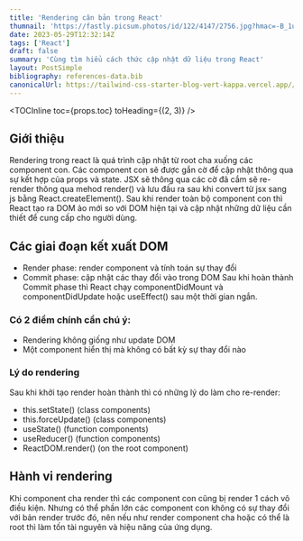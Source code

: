 ```yaml
---
title: 'Rendering căn bản trong React'
thumnail: 'https://fastly.picsum.photos/id/122/4147/2756.jpg?hmac=-B_1uAvYufznhjeA9xSSAJjqt07XrVzDWCf5VDNX0pQ'
date: 2023-05-29T12:32:14Z
tags: ['React']
draft: false
summary: 'Cùng tìm hiểu cách thức cập nhật dữ liệu trong React'
layout: PostSimple
bibliography: references-data.bib
canonicalUrl: https://tailwind-css-starter-blog-vert-kappa.vercel.app//blog/new-features-in-v1/
---
```


<TOCInline toc={props.toc} toHeading={(2, 3)} />

## Giới thiệu

Rendering trong react là quá trình cập nhật từ root cha xuống các component con. Các component con sẽ được gắn cờ để cập nhật thông qua sự kết hợp của props và state. JSX sẽ thông qua các cờ đã cắm sẽ re-render thông qua mehod render() và lưu đầu ra sau khi convert từ jsx sang js bằng React.createElement(). Sau khi render toàn bộ component con thì React tạo ra DOM ảo mới so với DOM hiện tại và cập nhật những dữ liệu cần thiết để cung cấp cho người dùng.

## Các giai đoạn kết xuất DOM

- Render phase: render component và tính toán sự thay đổi
- Commit phase: cập nhật các thay đổi vào trong DOM
  Sau khi hoàn thành Commit phase thì React chạy componentDidMount và componentDidUpdate hoặc useEffect() sau một thời gian ngắn.

### Có 2 điểm chính cần chú ý:

- Rendering không giống như update DOM
- Một component hiển thị mà không có bất kỳ sự thay đổi nào

### Lý do rendering

Sau khi khởi tạo render hoàn thành thì có những lý do làm cho re-render:

- this.setState() (class components)
- this.forceUpdate() (class components)
- useState() (function components)
- useReducer() (function components)
- ReactDOM.render() (on the root component)

## Hành vi rendering

Khi component cha render thì các component con cũng bị render 1 cách vô điều kiện. Nhưng có thể phần lớn các component con không có sự thay đổi với bản render trước đó,
nên nếu như render component cha hoặc có thể là root thì làm tốn tài nguyên và hiệu năng của ứng dụng.
